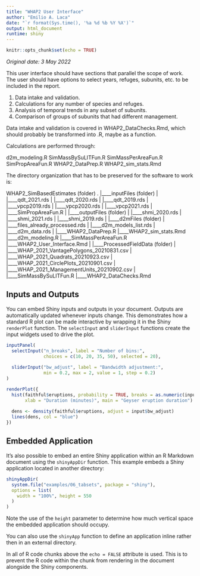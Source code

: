 ```yaml
---
title: "WHAP2 User Interface"
author: "Emilio A. Laca"
date: "`r format(Sys.time(), '%a %d %b %Y %X')`"
output: html_document
runtime: shiny
---
```


```r
knitr::opts_chunk$set(echo = TRUE)
```

*Original date: 3 May 2022*

This user interface should have sections that parallel the scope of work. The user should have options to select years, refuges, subunits, etc. to be included in the report.

1. Data intake and validation.
2. Calculations for any number of species and refuges.
3. Analysis of temporal trends in any subset of subunits.
4. Comparison of groups of subunits that had different management.

Data intake and validation is covered in WHAP2_DataChecks.Rmd, which should probably be transformed into .R, maybe as a function.  

Calculations are performed through:

d2m_modeling.R
SimMassBySuLITFun.R
SimMassPerAreaFun.R
SimPropAreaFun.R
WHAP2_DataPrep.R
WHAP2_sim_stats.Rmd

The directory organization that has to be preserved for the software to work is:

WHAP2_SimBasedEstimates (folder)
.
|____inputFiles (folder)
|  |____qdt_2021.rds
|  |____qdt_2020.rds
|  |____qdt_2019.rds
|  |____vpcp2019.rds
|  |____vpcp2020.rds
|  |____vpcp2021.rds
|
|____SimPropAreaFun.R
|
|____outputFiles (folder)
|  |____shmi_2020.rds
|  |____shmi_2021.rds
|  |____shmi_2019.rds
|
|____d2mFiles (folder)
|  |____files_already_processed.rds
|  |____d2m_models_list.rds
|  |____d2m_data.rds
|
|____WHAP2_DataPrep.R
|____WHAP2_sim_stats.Rmd
|____d2m_modeling.R
|____SimMassPerAreaFun.R
|____WHAP2_User_Interface.Rmd
|
|____ProcessedFieldData (folder)
|  |____WHAP_2021_VantagePolygons_20210831.csv
|  |____WHAP_2021_Quadrats_20210923.csv
|  |____WHAP_2021_CirclePlots_20210901.csv
|  |____WHAP_2021_ManagementUnits_20210902.csv
|
|____SimMassBySuLITFun.R
|____WHAP2_DataChecks.Rmd



## Inputs and Outputs

You can embed Shiny inputs and outputs in your document. Outputs are automatically updated whenever inputs change.  This demonstrates how a standard R plot can be made interactive by wrapping it in the Shiny `renderPlot` function. The `selectInput` and `sliderInput` functions create the input widgets used to drive the plot.

```r
inputPanel(
  selectInput("n_breaks", label = "Number of bins:",
              choices = c(10, 20, 35, 50), selected = 20),
  
  sliderInput("bw_adjust", label = "Bandwidth adjustment:",
              min = 0.2, max = 2, value = 1, step = 0.2)
)

renderPlot({
  hist(faithful$eruptions, probability = TRUE, breaks = as.numeric(input$n_breaks),
       xlab = "Duration (minutes)", main = "Geyser eruption duration")
  
  dens <- density(faithful$eruptions, adjust = input$bw_adjust)
  lines(dens, col = "blue")
})
```

## Embedded Application

It's also possible to embed an entire Shiny application within an R Markdown document using the `shinyAppDir` function. This example embeds a Shiny application located in another directory:

```r
shinyAppDir(
  system.file("examples/06_tabsets", package = "shiny"),
  options = list(
    width = "100%", height = 550
  )
)
```

Note the use of the `height` parameter to determine how much vertical space the embedded application should occupy.

You can also use the `shinyApp` function to define an application inline rather then in an external directory.

In all of R code chunks above the `echo = FALSE` attribute is used. This is to prevent the R code within the chunk from rendering in the document alongside the Shiny components.



